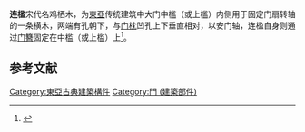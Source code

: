 {{for|同名的明朝官員|連楹 (官員)}}
{{multiple image
 | align     = right
 | direction = vertical
 | width     = 260
 | image1    = Former Residence of Wang Shouren 22 2014-09.JPG
 | caption1  = 
 | image2    = Memorial Hall of Zhu Shunshui 03 2014-09.JPG
 | caption2  = 余姚[[王守仁故居_(余姚)|王守仁故居]]（上）与[[朱舜水纪念堂|朱舜水纪念堂]]（下）大门连楹，2014年9月
}}
'''连楹'''宋代名鸡栖木，为[[東亞|東亞]]传统建筑中大门中槛（或上槛）内侧用于固定门扇转轴的一条横木，两端有孔朝下，与[[门墩|门枕]]凹孔上下垂直相对，以安门轴，连楹自身则通过[[门簪|门簪]]固定在中槛（或上槛）上<ref>{{cite book |author=北京市文物研究所|title=《中国古代建筑辞典》|year=1992|publisher=中国书店|location=北京|pages=}}</ref>。

== 参考文献 ==
{{reflist}}
{{DEFAULTSORT:L}}
{{Chinese building-stub}}
[[Category:東亞古典建築構件|Category:東亞古典建築構件]]
[[Category:門_(建築部件)|Category:門 (建築部件)]]
